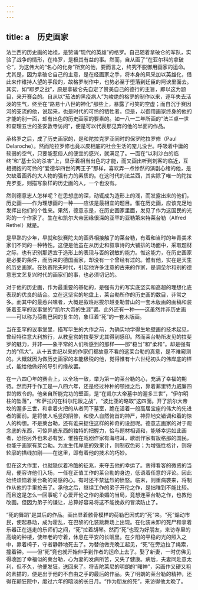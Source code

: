 ```yaml
---
---
---
```

title: a　历史画家
---



法兰西的历史画的始祖，是赞诵“现代的英雄”的格罗。自己随着拿破仑的军队，实验了战争的情形，在格罗，是极其有益的事。然而，自从画了“在亚尔科的拿破仑”，为这伟大的“名心的化身”所赏的他，要而言之，终究不脱御用画家的运命。尤其是，因为拿破仑自己的主意，是在经画家之手，将本身的风采加以英雄化，借此来作维持人望的手段的，故格罗制作中，也势必至于堕落到廷臣的阿谀里面去。其实，如“耶罗之战”，原是拿破仑先自定了赞美自己的德行的主旨，即以这为题目，来开赛会的。自从以“茄法的黑疫病人”为峻绝的格罗的制作以来，逐年失去活泼的生气，终至在“路易十八世的神化”那些上，暴露了可笑的空虚；而自沉于赛因河的支流的他，说起来，也是时代的可怜的牺牲者。但是，以御用画家终身的他的才能的别一面，却有出色的历史画家的要素的。如一八一二年所画的“法兰卓一世和查理五世的圣安敦寺访问”，便是可以代表那见弃的他的半面的作品。

承格罗之后，成了历史画家的，是和陀拉克罗亚同时的保罗陀拉罗修（Paul Delaroche）。然而陀拉罗修也竟以皮相底的社会生活的宠儿没世。呼吸着中庸的软弱的空气，只要能惹俗人的便宜的感兴，就满足了。一面在“以利沙白的临终”和“基士公的杀害”上，显示着相当出色的才能，而又画出听到刺客的临近，互相拥抱的可怜的“爱德华四世的两王子”那样，喜欢弄一点惨然的演剧心绪的他，是欠缺着画界的大人物的强有力的素质的。在这时代的法兰西，其实除了唯一的陀拉克罗亚，则描写象样的历史画的人，一个也没有。

然则德意志人怎样呢？在思想底的深，动辄成为造形上的浅，而发露出来的他们，历史画——作为理想画的一种——应该是最相宜的题目。惟在历史画，应该充足地发挥出他们的个性来。果然，德意志是，在历史画家里面，发见了作为这国民的光彩的一个作家了。生在和凯尔大帝因缘很深的亚罕的亚勒第来特莱台勒（Alfred Rethel）就是。

是早熟的少年，早就和狄赛陀夫的画界相接触了的莱台勒，有着和当时的年青美术家们不同的一种特性。这便是他虽在从历史和叙事诗的大铺排的场面中，采取题材之际，也有识别那适宜于造形上的表现与否的锐敏的能力。惟这能力，在历史画家是必要的条件，而历来的德国画家，却没有一个曾经有过的。惟有他，实在是天生的历史画家。在狄赛陀夫时代，引起他许多注意的古来的作家，是调垒尔和别的德意志文艺复兴时代的画家们的事，也必须切记的。

对于他的历史画，作为最重要的基础的，是强有力的写实底坚实和高超的理想化底表现的优良的结合。立在这坚实的地盘上，莱台勒所作的历史画的数目，非常之多。而其中的最惹兴味者，大概是叙班尼拔尔越亚勒普山的一套木版画的画稿和装饰着亚罕的议事堂的“凯尔大帝的生涯”罢。此外还有一种——这虽然并非历史画——可以称为荷勒巴因的复生的，象征着“死”的一套木版画。

当在亚罕的议事堂里，描写毕生的大作之前，为确实地学得生地壁画的技术起见，曾经特往意大利旅行，从教皇宫的拉斐罗尤其得到感印。然而莱台勒所发见的拉斐罗的魅力，并非——象平常的人们所感到的那样——那“稳当”和“柔和”。却是强有力的“伟大”。从十五世纪以来的作家们都故意不看的这莱台勒的真意，是不难窥测的。大概就因为做历史画家的本能极锐的他，觉得惟有十六世纪初头的伟岸底的样式，能给他做好的导引的缘故罢。

在一八四〇年的赛会上，以全场一致，举为第一的莱台勒的心，充满了幸福的期待。然而开手作工是一八四六年，还是经过种种的顿挫之后，靠着茀里特力威廉四世的敕令的。他亲自所能完功的壁画，是“在凯尔大帝墓中的渥多三世”，“伊尔明柱的坠落”，“和萨拉闪在科尔陀跋之战”，“波比亚的略取”这四面。开了凯尔大帝坟的渥多三世，和拿着火把的从者同下墓室，跪在活着一般高居宝座的伟大的先进者的面前。是将使人毛竖的阴惨，和使人自然俯首的神严，神异地交错调和着的惊人的构想。不是莱台勒，还有谁来捉住这样的神奇的设想呢。德意志画家的对于观念底的东西，可惊异底东西的独特的把握力，恰与题材相调和，能够幸运如此画者，恐怕另外也未必有罢，惟独在戏剧作家有海培耳，歌剧作家有跋格那的国民，也能于画家有莱台勒。为发生伟岸底的效果计，则制驭色彩；为增强性格计，则将轮廓的描线加刚——在这里，即有着他的技术的巧妙。

但在这大作里，也就隐伏着冷酷的征兆，来夺去他的幸运了。贪得看客的微资的当局，便容许他们入场，一任在正值工作的莱台勒的身边，低语着任意的评论。因此始终烦恼着莱台勒的易感的心。有时还不禁猛烈的愤怒。临末，则重病袭来，将制作从他的手里抢去了。承他之后，继续工作的弟子开伦之作，是拙稚到不能比较。而且这是怎么一回事呢？心爱开伦之作的柔媚的当局，竟想连莱台勒之作，也教他改画。但因为弟子的谦让，总算好容易将这不能挽救的冒渎防止了。

“死的舞蹈”是其后的作品。画出显着骸骨模样的荷勒巴因式的“死”来。“死”煽动市民，使起暴动，成为霍乱，在巴黎的化装跳舞场上出现。在化装未卸的死尸和拿着乐器正在逃走的乐师们之间，“死”拉着胡琴。然而“死”也现为好朋友，来访寺里的高峻的钟楼，使年老的守着，休息在平安的长眠里。在夕阳的平稳的光的照入之中，靠着椅子，守者静静地死去了。为替他做完晚工起见，“死”在旁边拉了绳索，撞着钟。——但“死”竟也就开始伸手到作者的运命上去了。娶了新妻，一时仿佛见得收回了幸福似的莱台勒，心为妻的发病所苦，又失了健康。病后，夫妻同赴意太利，但不久，他便发狂，送回来了。将吉陀莱尼的明朗的“曙神”，另画作又硬又粗的素描的，便是出于他的不自由之手的最后的作品。失了明朗的莱台勒的精神，还得在颠狂院中，度过六年的暗淡的长日月。“作为朋友的死”，来访得他太晚了。